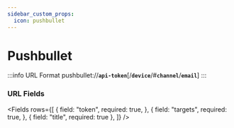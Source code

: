```yaml
---
sidebar_custom_props:
  icon: pushbullet
---
```





# Pushbullet

:::info URL Format
    pushbullet://__`api-token`__[/__`device`__/#__`channel`__/__`email`__]
:::



### URL Fields

<Fields rows={[
  {
    field: "token",
    required: true,
  },
  {
    field: "targets",
    required: true,
  },
  {
    field: "title",
    required: true
  },
]} />
